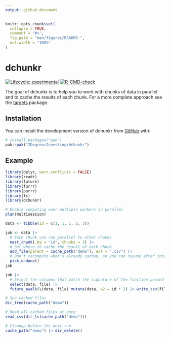 ```yaml
---
output: github_document
---
```


<!-- README.md is generated from README.Rmd. Please edit that file -->

```r
knitr::opts_chunk$set(
  collapse = TRUE,
  comment = "#>",
  fig.path = "man/figures/README-",
  out.width = "100%"
)
```

# dchunkr

<!-- badges: start -->
[![Lifecycle: experimental](https://img.shields.io/badge/lifecycle-experimental-orange.svg)](https://lifecycle.r-lib.org/articles/stages.html#experimental)
[![R-CMD-check](https://github.com/2DegreesInvesting/dchunkr/actions/workflows/R-CMD-check.yaml/badge.svg)](https://github.com/2DegreesInvesting/dchunkr/actions/workflows/R-CMD-check.yaml)
<!-- badges: end -->

The goal of dchunkr is to help you to work with chunks of data in parallel and
to cache the results of each chunk. For a more complete approach see the
[targets](https://docs.ropensci.org/targets/) package.

## Installation

You can install the development version of dchunkr from [GitHub](https://github.com/) with:

``` r
# install.packages("pak")
pak::pak("2DegreesInvesting/dchunkr")
```

## Example

```r
library(dplyr, warn.conflicts = FALSE)
library(readr)
library(future)
library(furrr)
library(purrr)
library(fs)
library(dchunkr)

# Enable computing over multiple workers in parallel
plan(multisession)

data <- tibble(id = c(1, 1, 1, 2, 3))

job <- data |> 
  # Each chunk can run parallel to other chunks
  nest_chunk(.by = "id", chunks = 3) |> 
  # Set where to cache the result of each chunk
  add_file(parent = cache_path("demo"), ext = ".csv") |> 
  # Don't recompute what's already cached, so you can resume after interruptions
  pick_undone()
job

job |> 
  # Select the columns that match the signature of the function passed to pmap
  select(data, file) |> 
  future_pwalk(\(data, file) mutate(data, x2 = id * 2) |> write_csv(file))

# See cached files
dir_tree(cache_path("demo"))

# Read all cached files at once
read_csv(dir_ls(cache_path("demo")))

# Cleanup before the next run
cache_path("demo") |> dir_delete()
```





